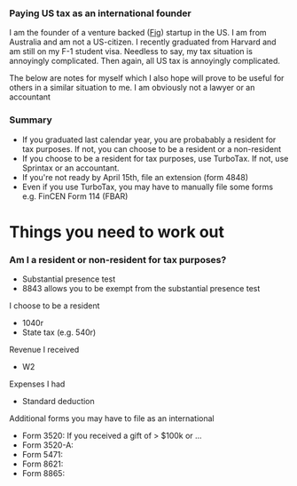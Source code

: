 ### Paying US tax as an international founder

I am the founder of a venture backed ([Fig](https://fig.io)) startup in the US. I am from Australia and am not a US-citizen. I recently graduated from Harvard and am still on my F-1 student visa. Needless to say, my tax situation is annoyingly complicated. Then again, all US tax is annoyingly complicated. 

The below are notes for myself which I also hope will prove to be useful for others in a similar situation to me. I am obviously not a lawyer or an accountant

### Summary
* If you graduated last calendar year, you are probabably a resident for tax purposes. If not, you can choose to be a resident or a non-resident
* If you choose to be a resident for tax purposes, use TurboTax. If not, use Sprintax or an accountant.
* If you're not ready by April 15th, file an extension (form 4848)
* Even if you use TurboTax, you may have to manually file some forms e.g. FinCEN Form 114 (FBAR)


# Things you need to work out

### Am I a resident or non-resident for tax purposes?
* Substantial presence test
* 8843 allows you to be exempt from the substantial presence test



I choose to be a resident
* 1040r
* State tax (e.g. 540r)


Revenue I received
* W2


Expenses I had
* Standard deduction





Additional forms you may have to file as an international
* Form 3520: If you received a gift of > $100k or ... 
* Form 3520-A:  
* Form 5471:  
* Form 8621:  
* Form 8865:  